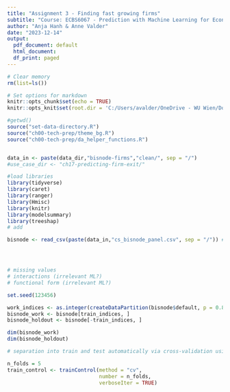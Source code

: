 ---
title: "Assignment 3 - Finding fast growing firms"
subtitle: "Course: ECBS6067 - Prediction with Machine Learning for Economists"
author: "Anja Hanh & Anne Valder"
date: "2023-12-14"
output:
  pdf_document: default
  html_document:
  df_print: paged
---

```{r, include=FALSE}
# Clear memory
rm(list=ls())
```

```{r setup, include=FALSE}
# Set options for markdown
knitr::opts_chunk$set(echo = TRUE)
knitr::opts_knit$set(root.dir = 'C:/Users/avalder/OneDrive - WU Wien/Documents/Study/WS_23_24/Pred_MLE_Econ/da_case_studies') # adjust @Anja, set to source theme, directory, & helper functions
```

<!-- Set directory, load functions and theme  --> 
```{r, include=FALSE}
#getwd()
source("set-data-directory.R")
source("ch00-tech-prep/theme_bg.R")
source("ch00-tech-prep/da_helper_functions.R")


data_in <- paste(data_dir,"bisnode-firms","clean/", sep = "/")
#use_case_dir <- "ch17-predicting-firm-exit/"
```

```{r,include=FALSE, warning=FALSE}
#load libraries
library(tidyverse)
library(caret)
library(ranger)
library(Hmisc)
library(knitr)
library(modelsummary)
library(treeshap)
# add
```

<!-- Load data  --> 
```{r,include=FALSE}
bisnode <- read_csv(paste(data_in,"cs_bisnode_panel.csv", sep = "/")) # 287829 obs. of 48 variables 
```

<!-- Data summary  --> 
```{r, include=FALSE}

```

<!-- Data preparation  --> 
<!-- Sample design  --> 

```{r, include=FALSE}

```

<!-- Label engineering  --> 

```{r, include=FALSE}

```

<!-- Feature engineering  --> 

```{r, include=FALSE}
# missing values
# interactions (irrelevant ML?)
# functional form (irrelevant ML?)
```

<!-- Preparation for prediction & CV  --> 
```{r,include=FALSE}

set.seed(123456)

work_indices <- as.integer(createDataPartition(bisnode$default, p = 0.8, list = FALSE))
bisnode_work <- bisnode[train_indices, ]
bisnode_holdout <- bisnode[-train_indices, ]

dim(bisnode_work)
dim(bisnode_holdout)

# separation into train and test automatically via cross-validation using caret package

n_folds = 5
train_control <- trainControl(method = "cv",
                              number = n_folds,
                              verboseIter = TRUE)
```


<!-- Task1.1: Model 1 - Logit  --> 
<!-- Task1.1: Model 2 - Random forest  --> 
<!-- Task1.1: Model 3 - ?  -->
<!-- Task1.1: Evaluation  -->

<!-- Task1.2: Loss function design -->

<!-- Task2: 2 Samples (service & manufacturing)  --> 


